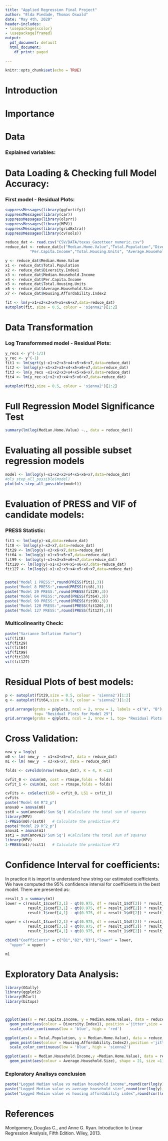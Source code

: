 ```yaml
---
title: "Applied Regression Final Project"
author: "Elda Piedade, Thomas Oswald"
date: "May 4th, 2020"
header-includes:
- \usepackage{xcolor}
- \usepackage{framed}
output: 
  pdf_document: default
  html_document:
    df_print: paged
   
---
```


```r
knitr::opts_chunk$set(echo = TRUE)
```



# Introduction


\colorlet{shadecolor}{gray!10}


\begin{shaded}


The objective of this project is to find the best linear regression model to predict the median home value for the houses in the Houston neighborhoods. Data was gathered from 96 zip codes in Houston by utilizing python web scrapping resources to collect data from the Texas Hometown Locator website (owned by HTL, Inc.).With the dataset extracted and cleaned, exploratory data analysis and statistical analysis were performed to understand the relationship between the median home value and other variables, such as diversity index, per capita income, and average household size. Based on the analysis, data was modeled with linear regression. 


\end{shaded}

# Importance

\colorlet{shadecolor}{gray!10}


\begin{shaded}

1. With a good model for prediction and analysis, individuals in Houston will be able to understand how to price their homes for sale.
2. Understanding how the demographic factors relate to median home value is valuable social knowledge.

\end{shaded}
# Data 
\colorlet{shadecolor}{gray!10}


\begin{shaded}
Response variable : Median Home Value

Predictors:

* $x_1$ -Total Population

* $x_2$ - Diversity Index

* $x_3$ - Median Household Income

* $x_4$ - Per Capita Income

* $x_5$ - Total Housing Units

* $x_6$ - Average Household Size

* $x_7$ - Housing affordability Index

\end{shaded}

### Explained variables:

\colorlet{shadecolor}{gray!10}

\begin{shaded}
1. The Diversity Index is a scale of 0 to 100 that represents the
likelihood that two persons, chosen at random from the same area,
belong to different races or ethnic groups. If an area's entire
population belongs to one race and one ethnic group, then the area
has zero diversity. An area's diversity index increases to 100 when
the population is evenly divided into two or more race/ethnic
groups.
2. The Housing Affordability Index base is 100 and represents a
balance point where a resident with a median household income
can normally qualify to purchase a median price home. Values
above 100 indicate increased affordability, while values below
100 indicate decreased affordability.
3. The outcome variable is the median home value ( median price
home).

\end{shaded}

\pagebreak

# Data Loading & Checking full Model Accuracy:

\colorlet{shadecolor}{gray!10}


\begin{shaded}

After loeading the data and creating a full Linear Regression (LR) model, we found that the model is not adequate. The residuals have a tunel and bowl shape; the residuals have a  heavily-tailed distribution, and the data hasthree possible influencial points. To address this problem we will inspect the data and perform a few transformations.

\end{shaded}

### First model - Residual Plots:
```r
suppressMessages(library(ggfortify))
suppressMessages(library(car))
suppressMessages(library(olsrr))
suppressMessages(library(MPV))
suppressMessages(library(gridExtra))
suppressMessages(library(cvTools))

reduce_dat <- read.csv("CSV/DATA/texas_Gazetteer_numeric.csv")
reduce_dat <- reduce_dat[c("Median.Home.Value","Total.Population","Diversity.Index1","Median.Household.Income",
           "Per.Capita.Income","Total.Housing.Units", "Average.Household.Size","Housing.Affordability.Index2")]

y <- reduce_dat$Median.Home.Value
x1 <- reduce_dat$Total.Population
x2 <- reduce_dat$Diversity.Index1
x3 <- reduce_dat$Median.Household.Income
x4 <- reduce_dat$Per.Capita.Income
x5 <- reduce_dat$Total.Housing.Units
x6 <- reduce_dat$Average.Household.Size
x7 <- reduce_dat$Housing.Affordability.Index2

fit <- lm(y~x1+x2+x3+x4+x5+x6+x7,data=reduce_dat)
autoplot(fit, size = 0.5, colour = 'sienna2')[1:2]
```


# Data Transformation

\colorlet{shadecolor}{gray!10}


\begin{shaded}

Constant variance of erros assumptions can often be solved with a response variable transformations. The log transformations performed the best compared to other transformations. It has the most appropriate properties for the normality of residuals and constant variance. The residual plot for the other transformation (reciprocal, square root, reciprocal square root and inverse) did not show much improvement from the original model and were very influenced by possible influencial points.

In conclusion, our best transformation is the " log" transformation. The residual plot does not appear to have any alarming shape, and the the residuals are normally distributed, except for the problematic observations, 9, 49 and 58. Our new transformed model indicate that a linear model provides a decent fit to the data.

\end{shaded}

### Log Transformmed model - Residual Plots:

```r
y_recs <- y^(-1/2)
y_rec <- y^(-1)
fit1 <- lm(sqrt(y)~x1+x2+x3+x4+x5+x6+x7,data=reduce_dat)
fit2 <- lm(log(y)~x1+x2+x3+x4+x5+x6+x7,data=reduce_dat)
fit3 <- lm(y_recs ~x1+x2+x3+x4+x5+x6+x7,data=reduce_dat)
fit4 <- lm(y_rec~x1+x2+x3+x4+x5+x6+x7,data=reduce_dat)

autoplot(fit2,size = 0.5, colour = 'sienna2')[1:2]

```
\pagebreak

# Full Regression Model Significance Test

\colorlet{shadecolor}{gray!10}

\begin{shaded}

Our linear regression model is significant given that the p-value for the F-test is smaller than our level of significance 0.05.This means that at least one regressor has a linear relashionship with the median home value. With the marginal t-test  for any individual regressor coefficient, we found that the intercept, total population, median household income, total housing units and housing affordability index are signifacant for predicting log(median home value) - that is, there is evidence that these coefficients are significantly not zero. 

In more detail the F-test Hypothesis is :
$H_0$: All coefficients are significantly 0.
$H_1$:  At least one coefficient is a significant predictor.

The  t-test Hypothesis is :
$H_0$: $B_j$ = 0
$H_1$:  $B_j$ != 0 

This is a first good step in our analysis and important to keep in mind.

\end{shaded}

```r
summary(lm(log(Median.Home.Value) ~., data = reduce_dat))
```

# Evaluating all possible subset regression models

\colorlet{shadecolor}{gray!10}

\begin{shaded}

In looking for the "best" model, certain criteria must be met inorder for proper variable selection of the regressor equation.  These criteria help us to be able to explain the data in the simpliest way with redundant predictors removed inorder minimize cost and to avoid multi-collinearity in our regression model. 

The criteria for our variable selection include:
1) Large $R^2$ value
2) Maximum Adjusted $R^2$ value
3) Minimum MSres
4) Minimum Mallow's $C_p$ Statistic value.


Based on the above criteria, the "best" candidate models are:

1) Model 1: 

$log(y^{hat})= (1.136e+01) + (2.438e-05)x_4$

2) Model 8:	

$log(y^{hat})=(1.232e+01) +  (1.409e-05)x_3 -(7.258e-03 )x_7$

3) Model 29: 

$log(y^{hat})=(1.267e+01) +(1.301e-05)x_3   -(1.547e-01)x_6  -(6.197e-03)x_7$ 

4) Model 64: 

$log(y^{hat})=(1.210e+01)-(1.258e-05)x_1+(1.382e-05)x_3+  (3.717e-05)x_5   -(6.015e-03 )x_7$

5) Model 99: 

$log(y^{hat})=(1.221e+01 )-(1.036e-05)x_1+( 1.358e-05)x_3+ (3.176e-05)x_5   -(4.477e-02)x_6-(5.876e-03)x_7$

6) Model 120: 

$log(y^{hat})=(1.232e+01) -(1.084e-05)x_1+ (1.484e-05)x_3-(2.332e-06)x_4+(3.223e-05)x_5-(7.125e-02)x_6-(6.046e-03)x_7$

7) Model 127:

$log(y^{hat})= (1.234e+01) -(1.073e-05)x_1 -(2.442e-04)x_2 +(1.481e-05)x_3  -(2.328e-06)x_4+ (3.206e-05)x_5 -(7.059e-02)x_6-(6.052e-03 )x_7$


\end{shaded}

```r

model <- lm(log(y)~x1+x2+x3+x4+x5+x6+x7,data=reduce_dat)
#ols_step_all_possible(model)
plot(ols_step_all_possible(model))
```

# Evaluation of PRESS and VIF of candidate models:

\colorlet{shadecolor}{gray!10}

\begin{shaded}

Once we identified the "best"" candidate models, we compare its predicted residual error sum of squares (PRESS) statistic with other candidate models and selected the model with the smallest value. We also compare candidate models by performing a variance inflation factor (VIF) in order to quantify the severity of multicollinearity in the model. Multicollinearity refers to a situation when two or more explanatory variables in a multiple regression model are highly linearly related.  Indicators of multicollinearity can be present in a model with inflatted coefficient estimates.

*  The model with the lowest PRESS value is Model 64 however there is evidence of multicolliniearity.

*  The model with the second lowest PRESS value is Model 29  and the same model doesnt show any evidence of multicolinearity in the variance inflation factor test of each regressor.

\end{shaded}

### PRESS Statistic:

```r
fit1 <- lm(log(y)~x4,data=reduce_dat)
fit8 <- lm(log(y)~x3+x7,data=reduce_dat)
fit29 <- lm(log(y)~x3+x6+x7,data=reduce_dat)
fit64 <- lm(log(y)~x1+x3+x5+x7,data=reduce_dat)
fit99 <- lm(log(y)~x1+x3+x5+x6+x7,data=reduce_dat)
fit120 <- lm(log(y)~x1+x3+x4+x5+x6+x7,data=reduce_dat)
fit127 <- lm(log(y)~x1+x2+x3+x4+x5+x6+x7,data=reduce_dat)


paste("Model 1 PRESS:",round(PRESS(fit1),3))
paste("Model 8 PRESS:",round(PRESS(fit8),3))
paste("Model 29 PRESS:",round(PRESS(fit29),3))
paste("Model 64 PRESS:",round(PRESS(fit64),3))
paste("Model 99 PRESS:",round(PRESS(fit99),3))
paste("Model 120 PRESS:",round(PRESS(fit120),3))
paste("Model 127 PRESS:",round(PRESS(fit127),3))

```

### Multicolinearity Check:

```r
paste("Variance Inflation Factor")
vif(fit8)
vif(fit29)
vif(fit64)
vif(fit99)
vif(fit120)
vif(fit127)
```

# Residual Plots of best models:

```r
p <- autoplot(fit29,size = 0.5, colour = 'sienna2')[1:2]
q <- autoplot(fit64,size = 0.5, colour = 'sienna2')[1:2]

grid.arrange(grobs = p@plots, ncol = 2, nrow = 1, labels = c("A", "B"),
             top= "Residual Plots for Model 29")
grid.arrange(grobs = q@plots, ncol = 2, nrow = 1, top= "Residual Plots for Model 64")
```

\pagebreak

# Cross Validation:

\colorlet{shadecolor}{gray!10}

\begin{shaded}

The process of cross validtion is the splitting of data into parts for estimation and prediction.  After the data is randomly shuffled, the splitting into groups is performed. The process is repeated with the desired iterations and the average cross-validation value is returned. Accordding to Cross-Validation, the best model is Model 29 after splitting our data into 4 groups, with K = 4, and repeating the fold cross-validation with 12 iterarions. 

Giving consideration to the $R^2_p$ statistic, we decided that the best model is Model 29 becuase as we increase regressor the $R^2_p$ inflates - thats is the reason Model 64 has larger $R^2_p$. 

Model 29:


$log(y^{hat}) = (1.267e+01)+(1.301e-05)Median Home Value-(1.547e-01 )Average Household Size -(6.197e-03) Housing Affordability Index$

\end{shaded}

```r
new_y = log(y)
m0 <- lm( new_y  ~ x1+x3+x5+x7, data = reduce_dat)
m1 <- lm( new_y  ~ x3+x6+x7, data = reduce_dat)

folds <- cvFolds(nrow(reduce_dat), K = 4, R =12)

cvfit_0 <- cvLm(m0, cost = rtmspe,folds = folds)
cvfit_1 <- cvLm(m1, cost = rtmspe,folds = folds)

cvFits <- cvSelect(LS0 = cvfit_0, LS1 = cvfit_1)
cvFits
paste("Model 64 R^2_p")
anova0 = anova(m0)
sst0 = sum(anova0$'Sum Sq') #Calculate the total sum of squares
library(MPV)
1-PRESS(m0)/(sst0)   # Calculate the predictive R^2
paste("Model 29 R^2_p")
anova1 = anova(m1)
sst1 = sum(anova1$'Sum Sq') #Calculate the total sum of squares
library(MPV)
1-PRESS(m1)/(sst1)   # Calculate the predictive R^2
```

# Confidence Interval for coefficients:

In practice it is import to understand how string our estimated coefficients. We have computed the 
95% confidence interval for coefficients in the best model. There are presented as:

```r
result_1 = summary(m1)
lower = c(result_1$coef[2,1] - qt(0.975, df = result_1$df[2]) * result_1$coef[2, 2],
          result_1$coef[3,1] - qt(0.975, df = result_1$df[2]) * result_1$coef[3, 2],
          result_1$coef[4,1] - qt(0.975, df = result_1$df[2]) * result_1$coef[4, 2])

upper = c(result_1$coef[2,1] + qt(0.975, df = result_1$df[2]) * result_1$coef[2, 2],
          result_1$coef[3,1] + qt(0.975, df = result_1$df[2]) * result_1$coef[3, 2],
          result_1$coef[4,1] + qt(0.975, df = result_1$df[2]) * result_1$coef[4, 2])

cbind("Coefficients" = c("B1","B2","B3"),"lower" = lower,
  "upper" = upper)

```
```r
m1
```

\pagebreak

#  Exploratory Data Analysis:

\begin{shaded}

In houston most zip codes have a diversity index close to 80. However we see that neigborhoods with low diversity index tend to be situated in the extremes. The less diverse areas either have a very large per capita income and median home value, or a very per capita income and median home value. Also we see a positive relashionship between both variables.
\end{shaded}
```r
library(GGally)
library(ggplot2)
library(RCurl)
library(bitops)



ggplot(aes(x = Per.Capita.Income, y = Median.Home.Value), data = reduce_dat)+
  geom_point(aes(colour = Diversity.Index1), position ='jitter',size = 0.5, shape=21)+
  scale_color_continuous(low = 'blue', high = 'red')

```
\begin{shaded}
Total population and median home value are not correlated. However we found some intesresting insights about how  Housing affordability index relates to both variables. The housing affordability index is large for houston areas with median home value bellow 250,000.00 dollars.
\end{shaded}

```r
ggplot(aes(x = Total.Population, y = Median.Home.Value), data = reduce_dat)+ 
  geom_point(aes(colour = Housing.Affordability.Index2),position ='jitter',size = 0.5)+
  scale_color_continuous(low = 'blue', high = 'sienna2')


```
\begin{shaded}

Median Household income is positively correlated to Median home value. As the Median home value and Median Household income decreases  the Average Household Size increases. This means that families who are less wealthy tend to have on average more people residing at their home.
\end{shaded}
```r

ggplot(aes(x = Median.Household.Income,y =Median.Home.Value), data = reduce_dat)+
  geom_point(aes(colour = Average.Household.Size), shape = 21, size =1)
```

### Exploratory Analisys conclusion
\begin{shaded}

Although we are able to see how the variables used for our best models relate to median home value, we must call attention to the fact that our model predicts a transformed version of the median home value; Therefore, the relashionship may be diffent. Using correlation we can have some insight of how the predictors relate to the logged median home value.
\end{shaded}

```r
paste("Logged Median value vs median household income",round(cor(log(y),x3),3)) # positive
paste("Logged Median value vs average household size",round(cor(log(y),x6),3))
paste("Logged Median value vs housing affordability index",round(cor(log(y),x7),3))

```
\begin{shaded}
It turns out that the correlation of each predictor with the logged median home value coincides with the effects of the coefficients in our best model. Median household income is positively correlated with logged median home value, housing affordability index and average household size are negativelly correlatted with median home value. The coeficients of our model agrees with this observation.


In more detailed:
* with all regressors held fixed an increase of median household income by 1 dollar is associated with  increase of logged median home value by (1.301e-05) units on average. 
* with all regressors held fixed an increase of average household size  by 1 person is associated with  decrease  of logged median home value by (1.547e-01 )  units on average. 
* with all regressors held fixed an increase of housing affordability index by 1 unit is associated with  decrease  of logged median home value by (6.197e-03) units on average. 

\end{shaded}


\pagebreak

# References

Montgomery, Douglas C., and Anne G. Ryan. Introduction to Linear Regression Analysis, 
     Fifth Edition. Wiley, 2013.
